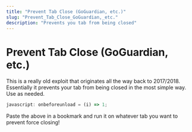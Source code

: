 ```yaml
---
title: "Prevent Tab Close (GoGuardian, etc.)"
slug: "Prevent_Tab_Close_GoGuardian,_etc."
description: "Prevents you tab from being closed"
---
```


# Prevent Tab Close (GoGuardian, etc.)

This is a really old exploit that originates all the way back to 2017/2018. Essentially it prevents your tab from being closed in the most simple way. Use as needed.

```js
javascript: onbeforeunload = (i) => 1;
```

Paste the above in a bookmark and run it on whatever tab you want to prevent force closing!

